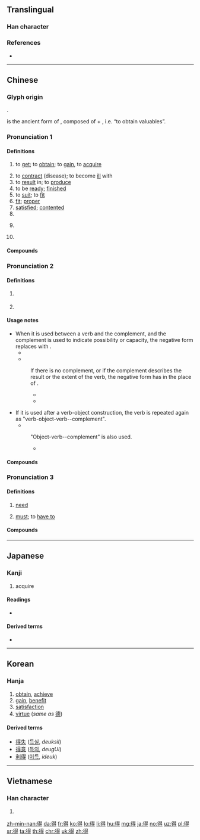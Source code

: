 {{character info/new}}
==Translingual==
{{stroke order|type=animate}}

===Han character===
{{Han char|rn=60|rad=彳|as=08|sn=11|four=26241|canj=HOAMI|ids=⿰彳㝵}}

===References===
* {{Han ref|kx=0367.310|dkj=10137|dj=0691.160|hdz=20828.030|uh=5F97|ud=24471|bh=B16F|bd=45423}}

----

==Chinese==
{{zh-forms|alt=㝵,㕌}}

===Glyph origin===
{{Han etym}}
{{Han compound|彳|㝵|ls=psc|c1=s|c2=p}}.

{{lang|zh|㝵}} is the ancient form of {{lang|zh|得}}, composed of {{zh-l|*貝|cowry}} + {{zh-l|*又|hand}}, i.e. “to obtain valuables”.

===Pronunciation 1===
{{zh-pron
|m=dé
|m-s=de2
|c=dak1
|h=pfs=tet
|md=dáik
|mn=tek/chek
|mn_note=chek - vernacular; tek - literary
|w=4teq
|mc=y
|oc=y
|ma=y
|cat=v,a,part
}}

====Definitions====
{{zh-hanzi}}

# to [[get]]; to [[obtain]]; to [[gain]], to [[acquire]]
#: {{zh-x|他 得{dé} 了 個 壞 名聲。|He gained a bad reputation.}}
# to [[contract]] (disease); to become [[ill]] with
# to [[result]] in; to [[produce]]
# to be [[ready]]; [[finished]]
# to [[suit]]; to [[fit]]
# [[fit]]; [[proper]]
# [[satisfied]]; [[contented]]
# {{n-g|used before verbs to express possibility and permissibility, usually used in the negative}}
# {{anchor|enough}}{{n-g|interjective particle expressing approval or prohibition; see {{lang|zh|[[得了#Etymology 3|得了]]}}}}
#: {{zh-x|得{dé} 了，別 再 說 了。|OK! OK! That's enough.}}
# {{n-g|interjective particle expressing frustration or helplessness}}

====Compounds====
{{zh-der|不得|一得之功|償得夙願|得過且過|千慮一得|得意|得到|作不得主|得意忘象|得步進步|不可得|不求自得|得親順親|得寸思尺|幸得|不得不|得勿|先馳得點|忘象得意|亡戟得矛|得沾化雨|得寸進尺|佹得佹失|不得臺盤|不得要領|得利|也不見得|得民|偶得|得令|不計得失|得不償失|不得有違|得以|不得了|國民所得|一得|得閒|得志|得失成敗|奧得河|不得閒|一無所得|不消得|得用|不得而知|得力|個人所得|一舉數得|一舉兩得|不得安穩|志在必得|得人死力|得缺|得名|得無|一蹴而得|彼得大帝|得其所|各得其宜|但得|不得安身|一得之愚|利潤所得|分得|不得臉|了當不得|得意揚揚|不得便|得勝之兵|得意之事|意滿志得|意氣自得|得尺得寸|怎麼得了|得雋|得空|悠然自得|得匣還珠|得法|意得志滿|不得好死|佐饔得嘗|到得|名義所得|得心應手|得神|得體|忻忻得意|垂手而得|志滿氣得|志得意滿|得手|不得開交|不得空|得失相半|得勝回朝|得詔|巴得|得益|得未嘗有|得魚忘筌|得隴望蜀|得間|得錢賣放|得采|得道成仙|得道多助|得過|得運|得逞|得計|得臉|得職|得而誅之|得而復失|得第|得竅|得票率|得票|得知|得病|得樣兒|得標|得果|得時|得新棄舊|得新厭舊|得成秦晉|得意非凡|得意門生|得意洋洋|得意忘言|得意忘形|得意之色|得得|得幸|得年|得差|得實|得宜|得婿如龍|得失榮枯|得天獨厚|得命|得勢|得勝頭回|得勝口|得勝之師|得勝|得分|得其所哉|得其三昧|得先手|得償所願|得來不易|得似|得人心|得人兒|得了|得主|得不酬失|得不補失|得一望十|出手得盧|不得有誤|一索得男|乞漿得酒|年少得志|得福不知|怡然自得|一得之見|得罪|塞得港|得濟|得寵|動輒得咎|不得已|得色|取得|引得|得新忘舊|勢不得已|動彈不得|多得|得勝頭迴|勒里勒得|得權重任|得意之狀|得衷|實質所得|哭笑不得|得悉|得所|不得勁|得理|得救|不得人心|得挹芝眉|不得主意|得人|得失|何以見得|博得|安得|得當|不付得|心得|失而復得|必不得已|不得其死|情非得已|啞子得夢|不得地|得勁|得道|垂手可得|得未曾有|亡羊得牛|不可多得|得雄|得意緣|因禍得福|喜得|唾手可得|得失在人|得解|各得其所|得獎|小人得志|心安理得|不得志|利害得失|利弊得失|何得|得人意|患得患失|得手應心|只得|得意之餘|不得意|不得善終|玩不得的|死得其所|硬是要得|求之不得|抵得|欣欣得意|拔十得五|王得祿墓|洋洋得意|猶魚得水|浪得虛名|拔得頭籌|揚揚自得|探驪得珠|所得稅|欣然自得|理得辭順|相得益彰|特利可得|打自得兒|沒可得|焉得|所得彈性|有得|盲者得鏡|欣欣自得|比不得|疾足先得|種麥得麥|種豆得豆|種瓜得瓜|旱苗得雨|洋洋自得|萬不得已|是非得失|神色自得|旗開得勝|看不得|相得甚歡|相得|直得|求死不得|有一得一|春風得意|捷足先得|求仁得仁|當時得令|有得有失|所得|拾得|班師得勝|敖得薩|獲得|毛所得|無所得|成敗得失|漁翁得利|漁人得利|求漿得酒|既得權|氣滿志得|毋得|揚揚得意|樂得|楚弓楚得|既得利益|相得恨晚|開卷有得|純所得|逼不得已|那得|等不得|苟得|難得糊塗|談得攏|離不得|軒軒甚得|要不得|課稅所得|逐兔先得|適得其所|負所得稅|見不得人|開普威得|貪多務得|顧不得|道不得|自得其樂|馬是得|算得|鑽火得冰|防範得宜|臨財苟得|算不得|難得一見|難得|鴟得腐鼠|陶然自得|老年得子|貪得無厭|落得|羝乳得歸|見得|雞蟲得失|適得其反|道得應得|罪有應得|逍遙自得|聖彼得堡|超然自得|贏得|買得|賦得|莫得|見不得|螻蟻得志|迫不得已|蛟龍得水|自鳴得意|自得}}

===Pronunciation 2===
{{zh-pron
|m=de,di
|m_note=di is used in poetry, songs
|c=dak1
|ma=y
|dial=n
|cat=part
}}

====Definitions====
{{zh-hanzi}}

# {{n-g|Used after a verb or an adjective and before a complement.}}
#: {{zh-x|好 得{de} 很|very good}}
#: {{zh-x|他 痛 得{de} 直 哭。|He feels great pain, crying.}}
#: {{zh-x|他 跑 得{de} 快。|He runs fast.}}
#: {{zh-x|他 跑 得{de} 像 一 阵 风。|He runs like wind.}}
#: {{zh-x|看 得{de} 見|able to see}}
#: {{zh-x|他 畫 得{de} 好。|He paints well.}}
#: {{zh-x|賣 得 幾多 錢？|How much '''can''' it sell for?|C|ref={{lang|zh|《{{w|yue:氹氹轉，菊花園|氹氹轉，菊花園}}》}}}}
# {{n-g|Used after a verb to express possibility or capability.}}
#: {{zh-x|吃 得{de}|eatable, edible}}
#: {{zh-x|做 不 得{de}|must not be done}}
#: {{zh-x|這 雙 鞋 穿 得{de}。|These shoes fit well.}}
#: {{zh-x|這 個 人 批評 不 得{de}。|He's not a man to criticize.}}

====Usage notes====
* When it is used between a verb and the complement, and the complement is used to indicate possibility or capacity, the negative form replaces {{lang|zh|得}} with {{zh-l|不}}.
** {{zh-x|寫 得{de} 好|able to write well}}
** {{zh-x|寫 不 好|unable to write well}}
*: If there is no complement, or if the complement describes the result or the extent of the verb, the negative form has {{zh-l|得[[不]]}} in the place of {{lang|zh|得}}.
*:* {{zh-x|寫 得{de} 好|write well}}
*:* {{zh-x|寫 得{de} 不 好|write not well}}
* If it is used after a verb-object construction, the verb is repeated again as "verb-object-verb-{{lang|zh|得}}-complement".
** {{zh-x|寫字 寫 得{de} 好|write characters well}}
*: "Object-verb-{{lang|zh|得}}-complement" is also used.
*:* {{zh-x|字 寫 得{de} 好|characters being well-written}}

====Compounds====
{{zh-der|免得|不值得|了不得|吃不得|下得去|不捨得|使得|恨不得|吃得開|來得及|不道得|少不得|了得|來得|下得|合得著|天曉得|不曉得|了得了|想得美|悶得慌|免不得|兜得轉|怪不得|怨不得|可了不得|去得|亂得慌|不爭得|來得巧|不見得|不省得|值得|對得起|幹得來|吃得光|不由得|吃得來|巴不得|做得了|使不得|乾落得|做得|受不得|合得來|不到得|吃得|堵得慌|幹得了|想得開|吃得消|吃得住|信得過|不認得|戳得住|玩得轉|沒得主意|犯得著|稱得起|沒得工夫|沒得空兒|打得逼直|瞧得起|捨不得|投至得|擱得住|拿得起|沉得住氣|看得開|瞧不得|曉得|禁得起|看得起|稱得上|禁得|禁不得|禁得住|打得火熱|眼見得|白得發亮|省得|沒得養|當不得|拿得住|由不得|懂得|犯得上|會得|捨得|沒得說的|沒得|撐得住|看得上眼|趕得及|說得著|顧得過來|說得過去|美得冒泡|過得去|站得住|說不得|紅得發紫|覺得|靠得住|說得來|罩得住|行不得|過得著|虧得|顯得|說得響|趕得上|還了得|累得慌|要得|走得開|諒得過|記得}}

===Pronunciation 3===
{{zh-pron
|m=děi
|ma=y
|c=dak1
|dial=n
|cat=v
}}

====Definitions====
{{zh-hanzi}}

# {{lb|zh|colloquial}} [[need]]
# {{lb|zh|colloquial}} [[must]]; to [[have to]]
#: {{zh-x|我 得{děi} 走 了。|I must go (now).}}

====Compounds====
{{zh-der|fold=1|必得|就得|便得|非得|總得}}

{{zh-cat|Beginning}}

----

==Japanese==

===Kanji===
{{ja-kanji|grade=4|rs=彳08}}

# acquire

====Readings====
* {{ja-readings|goon=[[とく]] {{qualifier|toku}}|kanon=[[とく]] {{qualifier|toku}}|kun=[[える]] {{qualifier|eru}}, [[うる]] {{qualifier|uru}}}}

====Derived terms====
* {{ja-r|得る|える}}

----

==Korean==

===Hanja===
{{ko-hanja|hangeul=득|eumhun=|mr=tŭk|y=tuk|rv=deuk}}

# [[obtain]], [[achieve]]
# [[gain]], [[benefit]]
# [[satisfaction]]
# [[virtue]] (''same as'' [[德]])

====Derived terms====
* [[得失]] ([[득실]], ''deuksil'')
* [[得意]] ([[득의]], ''deugUi'')
* [[利得]] ([[이득]], ''ideuk'')

----

==Vietnamese==

===Han character===
{{vi-hantu|[[đắc]], [[được]], [[đác]], [[đắt]]|rs=彳08}}

# {{defn|lang=vi|sort=彳08}}

[[zh-min-nan:得]]
[[da:得]]
[[fr:得]]
[[ko:得]]
[[lo:得]]
[[li:得]]
[[hu:得]]
[[mg:得]]
[[ja:得]]
[[no:得]]
[[uz:得]]
[[pl:得]]
[[sr:得]]
[[ta:得]]
[[th:得]]
[[chr:得]]
[[uk:得]]
[[zh:得]]